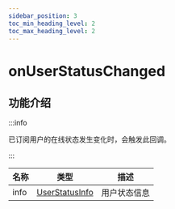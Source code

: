 ```yaml
---
sidebar_position: 3
toc_min_heading_level: 2
toc_max_heading_level: 2
---
```


# onUserStatusChanged

## 功能介绍

:::info

已订阅用户的在线状态发生变化时，会触发此回调。

:::

| 名称 | 类型           | 描述     |
| ---- | -------------- | -------- |
| info | [UserStatusInfo](docs/sdks/class/user/userStatusInfo.mdx) | 用户状态信息 |
